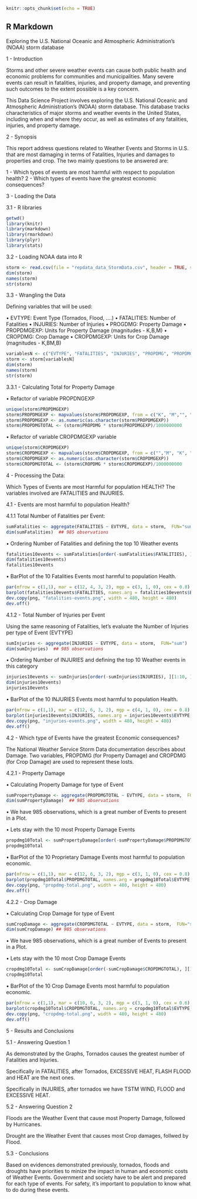 

```{r setup, include=FALSE}
knitr::opts_chunk$set(echo = TRUE)
```

## R Markdown
Exploring the U.S. National Oceanic and Atmospheric Administration's (NOAA) storm database

1 - Introduction

Storms and other severe weather events can cause both public health and economic problems for communities and municipalities. Many severe events can result in fatalities, injuries, and property damage, and preventing such outcomes to the extent possible is a key concern.

This Data Science Project involves exploring the U.S. National Oceanic and Atmospheric Administration's (NOAA) storm database. This database tracks characteristics of major storms and weather events in the United States, including when and where they occur, as well as estimates of any fatalities, injuries, and property damage.


2 - Synopsis

This report address questions related to Weather Events and Storms in U.S. that are most damaging in terms of Fatalities, Injuries and damages to properties and crop.
The two mainly questions to be answered are:

1 - Which types of events are most harmful with respect to population health?
2 - Which types of events have the greatest economic consequences?

3 - Loading the Data

3.1 - R libraries

```{r}
getwd()
library(knitr)
library(markdown)
library(rmarkdown)
library(plyr)
library(stats)
```

3.2 - Loading NOAA data into R

```{r}
storm <- read.csv(file = "repdata_data_StormData.csv", header = TRUE, sep = ",")
dim(storm)
names(storm)
str(storm)
```


3.3 - Wrangling the Data

Defining variables that will be used:

•	EVTYPE: Event Type (Tornados, Flood, ....)
•	FATALITIES: Number of Fatalities
•	INJURIES: Number of Injuries
•	PROGDMG: Property Damage
•	PROPDMGEXP: Units for Property Damage (magnitudes - K,B,M)
•	CROPDMG: Crop Damage
•	CROPDMGEXP: Units for Crop Damage (magnitudes - K,BM,B)

```{r}
variablesN <- c("EVTYPE", "FATALITIES", "INJURIES", "PROPDMG", "PROPDMGEXP", "CROPDMG", "CROPDMGEXP")
storm <- storm[variablesN]
dim(storm)
names(storm)
str(storm)
```
3.3.1 - Calculating Total for Property Damage


•	Refactor of variable PROPDNGEXP

```{r}
unique(storm$PROPDMGEXP)
storm$PROPDMGEXP <- mapvalues(storm$PROPDMGEXP, from = c("K", "M","", "B", "m", "+", "0", "5", "6", "?", "4", "2", "3", "h", "7", "H", "-", "1", "8"), to = c(10^3, 10^6, 1, 10^9, 10^6, 0,1,10^5, 10^6, 0, 10^4, 10^2, 10^3, 10^2, 10^7, 10^2, 0, 10, 10^8))
storm$PROPDMGEXP <- as.numeric(as.character(storm$PROPDMGEXP))
storm$PROPDMGTOTAL <- (storm$PROPDMG * storm$PROPDMGEXP)/1000000000
```

•	Refactor of variable CROPDMGEXP variable

```{r}
unique(storm$CROPDMGEXP)
storm$CROPDMGEXP <- mapvalues(storm$CROPDMGEXP, from = c("","M", "K", "m", "B", "?", "0", "k","2"), to = c(1,10^6, 10^3, 10^6, 10^9, 0, 1, 10^3, 10^2))
storm$CROPDMGEXP <- as.numeric(as.character(storm$CROPDMGEXP))
storm$CROPDMGTOTAL <- (storm$CROPDMG * storm$CROPDMGEXP)/1000000000
```

4 - Processing the Data:

Which Types of Events are most Harmful for population HEALTH? The variables involved are FATALITIES and INJURIES.

4.1 - Events are most harmful to population Health?


4.1.1 Total Number of Fatalities per Event:

```{r}
sumFatalities <- aggregate(FATALITIES ~ EVTYPE, data = storm,  FUN="sum")
dim(sumFatalities)  ## 985 observations
```

•	Ordering Number of Fatalities and defining the top 10 Weather events

```{r}
fatalities10events <- sumFatalities[order(-sumFatalities$FATALITIES), ][1:10, ]
dim(fatalities10events)
fatalities10events
```

•	BarPlot of the 10 Fatalities Events most harmful to population Health.

```{r}
par(mfrow = c(1,1), mar = c(12, 4, 3, 2), mgp = c(3, 1, 0), cex = 0.8)
barplot(fatalities10events$FATALITIES, names.arg = fatalities10events$EVTYPE, las = 3, main = "10 Fatalities Highest Events", ylab = "Number of Fatalities")
dev.copy(png, "fatalities-events.png", width = 480, height = 480)
dev.off()
```

4.1.2 - Total Number of Injuries per Event


Using the same reasoning of Fatalities, let's evaluate the Number of Injuries per type of Event (EVTYPE)

```{r}
sumInjuries <- aggregate(INJURIES ~ EVTYPE, data = storm,  FUN="sum")
dim(sumInjuries)  ## 985 observations
```


•	Ordering Number of INJURIES and defining the top 10 Weather events in this category


```{r}
injuries10events <- sumInjuries[order(-sumInjuries$INJURIES), ][1:10, ]
dim(injuries10events)
injuries10events
```


•	BarPlot of the 10 INJURIES Events most harmful to population Health.

```{r}
par(mfrow = c(1,1), mar = c(12, 6, 3, 2), mgp = c(4, 1, 0), cex = 0.8)
barplot(injuries10events$INJURIES, names.arg = injuries10events$EVTYPE, las = 3, main = "10 Injuries Highest Events", ylab = "Number of Injuries")
dev.copy(png, "injuries-events.png", width = 480, height = 480)
dev.off()
```

4.2 - Which type of Events have the greatest Economic consequences?

The National Weather Service Storm Data documentation describes about Damage. Two variables, PROPDMG (for Property Damage) and CROPDMG (for Crop Damage) are used to represent these losts.


4.2.1 - Property Damage


•	Calculating Property Damage for type of Event

```{r}
sumPropertyDamage <- aggregate(PROPDMGTOTAL ~ EVTYPE, data = storm,  FUN="sum")
dim(sumPropertyDamage)  ## 985 observations
```


•	We have 985 observations, which is a great number of Events to present in a Plot.


•	Lets stay with the 10 most Property Damage Events

```{r}
propdmg10Total <- sumPropertyDamage[order(-sumPropertyDamage$PROPDMGTOTAL), ][1:10, ]
propdmg10Total
```


•	BarPlot of the 10 Proprietary Damage Events most harmful to population economic.


```{r}
par(mfrow = c(1,1), mar = c(12, 6, 3, 2), mgp = c(3, 1, 0), cex = 0.8)
barplot(propdmg10Total$PROPDMGTOTAL, names.arg = propdmg10Total$EVTYPE, las = 3, main = "10 Property Damages Highest Events", ylab = "Damage Property Values (in Billions)")
dev.copy(png, "propdmg-total.png", width = 480, height = 480)
dev.off()
```


4.2.2 - Crop Damage


•	Calculating Crop Damage for type of Event

```{r}
sumCropDamage <- aggregate(CROPDMGTOTAL ~ EVTYPE, data = storm,  FUN="sum")
dim(sumCropDamage) ## 985 observations
```


•	We have 985 observations, which is a great number of Events to present in a Plot.


•	Lets stay with the 10 most Crop Damage Events

```{r}
cropdmg10Total <- sumCropDamage[order(-sumCropDamage$CROPDMGTOTAL), ][1:10, ]
cropdmg10Total
```


•	BarPlot of the 10 Crop Damage Events most harmful to population economic.

```{r}
par(mfrow = c(1,1), mar = c(10, 6, 3, 2), mgp = c(3, 1, 0), cex = 0.6)
barplot(cropdmg10Total$CROPDMGTOTAL, names.arg = cropdmg10Total$EVTYPE, las = 2, main = "10 Crop Damages Highest Events", ylab = "Damage Crop Values (in Billions) ")
dev.copy(png, "cropdmg-total.png", width = 480, height = 480)
dev.off()
```

5 - Results and Conclusions

5.1 - Answering Question 1

As demonstrated by the Graphs, Tornados causes the greatest number of Fatalities and Injuries.

Specifically in FATALITIES, after Tornados, EXCESSIVE HEAT, FLASH FLOOD and HEAT are the next ones.

Specifically in INJURIES, after tornados we have TSTM WIND, FLOOD and EXCESSIVE HEAT.

5.2 - Answering Question 2

Floods are the Weather Event that cause most Property Damage, followed by Hurricanes.

Drought are the Weather Event that causes most Crop damages, follwed by Flood.


5.3 - Conclusions

Based on evidences demonstrated previously, tornados, floods and droughts have priorities to minize the impact in human and economic costs of Weather Events. Government and society have to be alert and prepared for each type of events. For safety, it's important to population to know what to do during these events.


